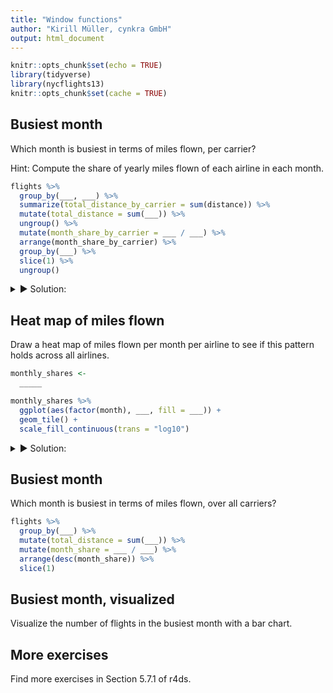 ```yaml
---
title: "Window functions"
author: "Kirill Müller, cynkra GmbH"
output: html_document
---
```


```r
knitr::opts_chunk$set(echo = TRUE)
library(tidyverse)
library(nycflights13)
knitr::opts_chunk$set(cache = TRUE)
```

## Busiest month

Which month is busiest in terms of miles flown, per carrier?

Hint: Compute the share of yearly miles flown of each airline in each month.

```r
flights %>%
  group_by(___, ___) %>%
  summarize(total_distance_by_carrier = sum(distance)) %>%
  mutate(total_distance = sum(___)) %>%
  ungroup() %>%
  mutate(month_share_by_carrier = ___ / ___) %>% 
  arrange(month_share_by_carrier) %>% 
  group_by(___) %>%
  slice(1) %>%
  ungroup()
```

<details>
<summary>&#x25BA; Solution:</summary>
```r
monthly_shares <-
  flights %>%
  group_by(carrier, month) %>%
  summarize(distance = sum(distance)) %>%
  mutate(total_distance = sum(distance)) %>%
  ungroup() %>%
  mutate(month_share_by_carrier = distance / total_distance)

monthly_shares %>%
  arrange(month_share_by_carrier) %>% 
  group_by(carrier) %>%
  slice(1) %>%
  ungroup()
```
</details>

## Heat map of miles flown

Draw a heat map of miles flown per month per airline to see if this pattern holds across all airlines.

```r
monthly_shares <-
  _____

monthly_shares %>%
  ggplot(aes(factor(month), ___, fill = ___)) +
  geom_tile() +
  scale_fill_continuous(trans = "log10")
```

<details>
<summary>&#x25BA; Solution:</summary>
```r
monthly_shares %>% 
  ggplot(aes(factor(month), carrier, fill = month_share)) +
  geom_tile() +
  scale_fill_continuous(trans = "log10")
```
</details>

## Busiest month

Which month is busiest in terms of miles flown, over all carriers?

```r
flights %>%
  group_by(___) %>%
  mutate(total_distance = sum(___)) %>%
  mutate(month_share = ___ / ___) %>% 
  arrange(desc(month_share)) %>%
  slice(1)
```

## Busiest month, visualized

Visualize the number of flights in the busiest month with a bar chart.

## More exercises

Find more exercises in Section 5.7.1 of r4ds.

